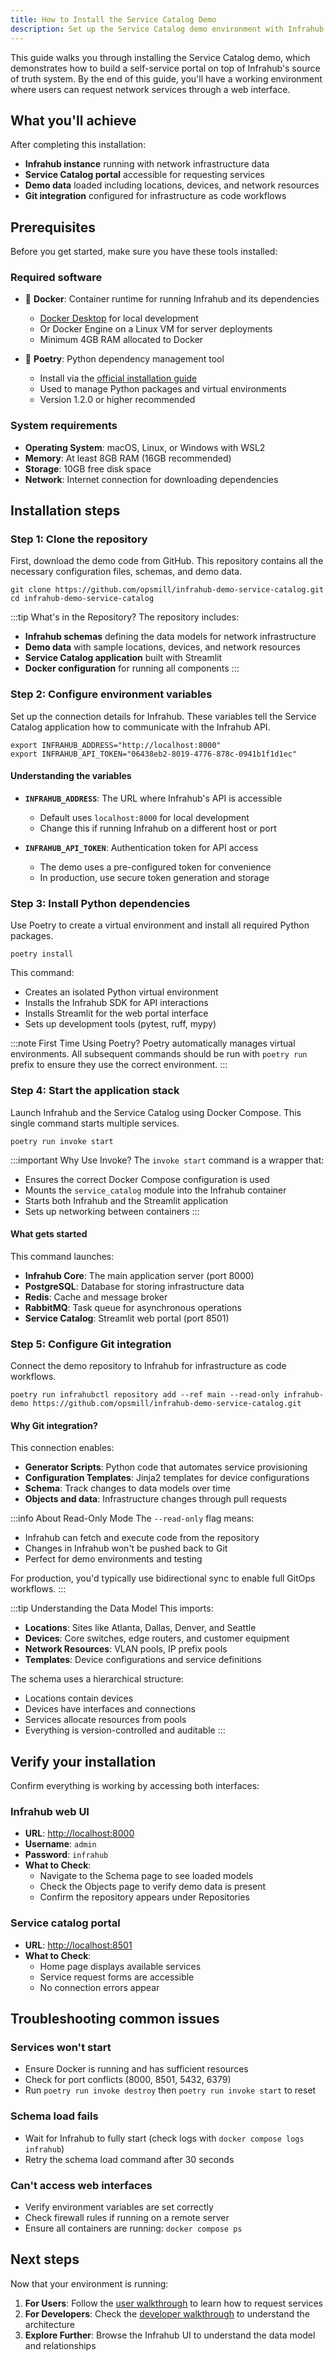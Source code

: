 ```yaml
---
title: How to Install the Service Catalog Demo
description: Set up the Service Catalog demo environment with Infrahub and Streamlit to enable self-service network provisioning.
---
```


This guide walks you through installing the Service Catalog demo, which demonstrates how to build a self-service portal on top of Infrahub's source of truth system. By the end of this guide, you'll have a working environment where users can request network services through a web interface.

<ReferenceLink title="Need help or have questions? Join our Discord community for support!" url="https://discord.gg/opsmill" openInNewTab/>

## What you'll achieve

After completing this installation:

- **Infrahub instance** running with network infrastructure data
- **Service Catalog portal** accessible for requesting services
- **Demo data** loaded including locations, devices, and network resources
- **Git integration** configured for infrastructure as code workflows

## Prerequisites

Before you get started, make sure you have these tools installed:

### Required software

- 🐳 **Docker**: Container runtime for running Infrahub and its dependencies
    - [Docker Desktop](https://docs.docker.com/desktop/) for local development
    - Or Docker Engine on a Linux VM for server deployments
    - Minimum 4GB RAM allocated to Docker

- 🐍 **Poetry**: Python dependency management tool
    - Install via the [official installation guide](https://python-poetry.org/docs)
    - Used to manage Python packages and virtual environments
    - Version 1.2.0 or higher recommended

### System requirements

- **Operating System**: macOS, Linux, or Windows with WSL2
- **Memory**: At least 8GB RAM (16GB recommended)
- **Storage**: 10GB free disk space
- **Network**: Internet connection for downloading dependencies

## Installation steps

### Step 1: Clone the repository

First, download the demo code from GitHub. This repository contains all the necessary configuration files, schemas, and demo data.

```shell
git clone https://github.com/opsmill/infrahub-demo-service-catalog.git
cd infrahub-demo-service-catalog
```

:::tip What's in the Repository?
The repository includes:

- **Infrahub schemas** defining the data models for network infrastructure
- **Demo data** with sample locations, devices, and network resources
- **Service Catalog application** built with Streamlit
- **Docker configuration** for running all components
:::

### Step 2: Configure environment variables

Set up the connection details for Infrahub. These variables tell the Service Catalog application how to communicate with the Infrahub API.

```shell
export INFRAHUB_ADDRESS="http://localhost:8000"
export INFRAHUB_API_TOKEN="06438eb2-8019-4776-878c-0941b1f1d1ec"
```

#### Understanding the variables

- **`INFRAHUB_ADDRESS`**: The URL where Infrahub's API is accessible
    - Default uses `localhost:8000` for local development
    - Change this if running Infrahub on a different host or port

- **`INFRAHUB_API_TOKEN`**: Authentication token for API access
    - The demo uses a pre-configured token for convenience
    - In production, use secure token generation and storage

### Step 3: Install Python dependencies

Use Poetry to create a virtual environment and install all required Python packages.

```shell
poetry install
```

This command:

- Creates an isolated Python virtual environment
- Installs the Infrahub SDK for API interactions
- Installs Streamlit for the web portal interface
- Sets up development tools (pytest, ruff, mypy)

:::note First Time Using Poetry?
Poetry automatically manages virtual environments. All subsequent commands should be run with `poetry run` prefix to ensure they use the correct environment.
:::

### Step 4: Start the application stack

Launch Infrahub and the Service Catalog using Docker Compose. This single command starts multiple services.

```shell
poetry run invoke start
```

:::important Why Use Invoke?
The `invoke start` command is a wrapper that:

- Ensures the correct Docker Compose configuration is used
- Mounts the `service_catalog` module into the Infrahub container
- Starts both Infrahub and the Streamlit application
- Sets up networking between containers
:::

#### What gets started

This command launches:

- **Infrahub Core**: The main application server (port 8000)
- **PostgreSQL**: Database for storing infrastructure data
- **Redis**: Cache and message broker
- **RabbitMQ**: Task queue for asynchronous operations
- **Service Catalog**: Streamlit web portal (port 8501)

### Step 5: Configure Git integration

Connect the demo repository to Infrahub for infrastructure as code workflows.

```shell
poetry run infrahubctl repository add --ref main --read-only infrahub-demo https://github.com/opsmill/infrahub-demo-service-catalog.git
```

#### Why Git integration?

This connection enables:

- **Generator Scripts**: Python code that automates service provisioning
- **Configuration Templates**: Jinja2 templates for device configurations
- **Schema**: Track changes to data models over time
- **Objects and data**: Infrastructure changes through pull requests

:::info About Read-Only Mode
The `--read-only` flag means:

- Infrahub can fetch and execute code from the repository
- Changes in Infrahub won't be pushed back to Git
- Perfect for demo environments and testing

For production, you'd typically use bidirectional sync to enable full GitOps workflows.
:::

:::tip Understanding the Data Model
This imports:

- **Locations**: Sites like Atlanta, Dallas, Denver, and Seattle
- **Devices**: Core switches, edge routers, and customer equipment
- **Network Resources**: VLAN pools, IP prefix pools
- **Templates**: Device configurations and service definitions

The schema uses a hierarchical structure:

- Locations contain devices
- Devices have interfaces and connections
- Services allocate resources from pools
- Everything is version-controlled and auditable
:::

## Verify your installation

Confirm everything is working by accessing both interfaces:

### Infrahub web UI

- **URL**: [http://localhost:8000](http://localhost:8000)
- **Username**: `admin`
- **Password**: `infrahub`
- **What to Check**:
    - Navigate to the Schema page to see loaded models
    - Check the Objects page to verify demo data is present
    - Confirm the repository appears under Repositories

### Service catalog portal

- **URL**: [http://localhost:8501](http://localhost:8501)
- **What to Check**:
    - Home page displays available services
    - Service request forms are accessible
    - No connection errors appear

## Troubleshooting common issues

### Services won't start

- Ensure Docker is running and has sufficient resources
- Check for port conflicts (8000, 8501, 5432, 6379)
- Run `poetry run invoke destroy` then `poetry run invoke start` to reset

### Schema load fails

- Wait for Infrahub to fully start (check logs with `docker compose logs infrahub`)
- Retry the schema load command after 30 seconds

### Can't access web interfaces

- Verify environment variables are set correctly
- Check firewall rules if running on a remote server
- Ensure all containers are running: `docker compose ps`

## Next steps

Now that your environment is running:

1. **For Users**: Follow the [user walkthrough](user-walkthrough) to learn how to request services
2. **For Developers**: Check the [developer walkthrough](developer-walkthrough) to understand the architecture
3. **Explore Further**: Browse the Infrahub UI to understand the data model and relationships
